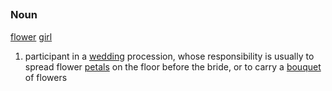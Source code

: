 =={{en}}==

===Noun===
[[flower]] [[girl]]
# participant in a [[wedding]] procession, whose responsibility is usually to spread flower [[petal]]s on the floor before the bride, or to carry a [[bouquet]] of flowers